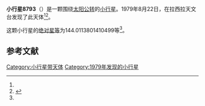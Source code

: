 {{Infobox planet
| bgcolour = #FFFFC0
| name = 8793 Thomasmuller
| symbol = 
| image = 
| caption = 
| discovery = yes
| discovery_ref = 
| discoverer = {{link-en|英格瓦·克拉斯·拉格尔科维斯特|Claes-Ingvar Lagerkvist}}
| discovery_site = [[拉西拉天文台|拉西拉天文台]] 
| discovered = 1979年8月22日
| designations = yes
| mp_name = 
| named_after = 
| alt_names = 1979 QX/ 1989 AC1 / 1991 PS4 / 1991 PT31 / 1996 XC6
| mp_category = [[主带小行星|主带小行星]]
| orbit_ref = <ref name="a">[http://ssd.jpl.nasa.gov/sbdb.cgi?sstr=8793 8793 Thomasmuller] {{Wayback|url=http://ssd.jpl.nasa.gov/sbdb.cgi?sstr=8793 |date=20140902134455 }}，小行星數據庫瀏覽器（JPL Small-Body Database Browser）－[[美国国家航空航天局|美国国家航空航天局]]喷气推进实验室</ref>
| epoch = 2456400.5 (2013年4月18日更新)
| aphelion = {{convert|2.900925701886598|AU|km|3|abbr=on|lk=out}}
| perihelion = {{convert|2.16602127343246|AU|km|3|abbr=on}}
| semimajor = {{convert|2.533473487659529|AU|km|3|abbr=on}}
| eccentricity = 0.145038903
| period = 1472.899018 [[日|日]]<br />4.03[[儒略年|儒略年]]
| avg_speed = 
| inclination = 2.373711705183383
| asc_node = 288.6477616210943
| mean_anomaly = 
| arg_peri = 144.0113801410499
| satellites = 
| physical_characteristics = yes
| dimensions = 
| mass = 
| density = 
| surface_grav = 
| escape_velocity = 
| sidereal_day = 
| axial_tilt = 
| pole_ecliptic_lat = 
| pole_ecliptic_lon = 
| albedo = 
| temperatures= 
| temp_name1 = 
| mean_temp_1 = 
| max_temp_1 = 
| temp_name2 = 
| max_temp_2 = 
| spectral_type = 
| abs_magnitude = 144.0113801410499
}}

'''小行星8793'''（{{lang-en|8793 Thomasmuller}}）是一颗围绕[[太阳|太阳]][[公转|公转]]的[[小行星|小行星]]。1979年8月22日，{{link-en|英格瓦·克拉斯·拉格尔科维斯特|Claes-Ingvar Lagerkvist}}在拉西拉天文台发现了此天体<ref name="a" /><ref>{{cite news|title=小行星列表|url=http://cfa-www.harvard.edu/iau/lists/NumberedMPs.txt|accessdate=2013-07-08|newspaper=哈佛大学|archive-date=2008-05-17|archive-url=https://web.archive.org/web/20080517010638/http://cfa-www.harvard.edu/iau/lists/NumberedMPs.txt|dead-url=no}}</ref>。

这颗小行星的[[绝对星等|绝对星等]]为144.0113801410499等<ref name="a" />。

==参考文献==
{{reflist}}
{{Minor Planet Number|[[小行星8792|小行星8792]]|[[小行星8794|小行星8794]]}}

{{小天体}}

[[Category:小行星带天体|Category:小行星带天体]]
[[Category:1979年发现的小行星|Category:1979年发现的小行星]]

{{asteroid-stub}}
